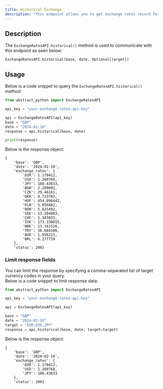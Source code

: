 ```yaml
---
title: Historical Exchange.
description: "This endpoint allows you to get exchange rates record for a specific date"
---
```


## Description

The `ExchangeRatesAPI.historical()` method is used to communicate with this endpoint as seen below:

`ExchangeRatesAPI.historical(base, date, Optional[target])`

## Usage

Below is a code snippet to query the `ExchangeRatesAPI.historical()` method:

```python
from abstract_python import ExchangeRatesAPI

api_key = "your-exchange-rates-api-key"

api = ExchangeRatesAPI(api_key)
base = "GBP"
date = "2024-02-10"
response = api.historical(base, date)

print(response)

```

Below is the response object:

```
{
    'base': 'GBP',
    'date': '2024-02-10',
    'exchange_rates': {
        'EUR': 1.170412,
        'USD': 1.260768,
        'JPY': 188.43633,
        'BGN': 2.289092,
        'CZK': 29.46161,
        'DKK': 8.723783,
        'HUF': 454.096442,
        'PLN': 5.056882,
        'RON': 5.825492,
        'SEK': 13.204003,
        'CHF': 1.103933,
        'ISK': 173.338015,
        'NOK': 13.341526,
        'TRY': 38.684106,
        'AUD': 1.936213,
        'BRL': 6.277739
    },
    'status': 200}
```

### Limit response fields

You can limit the response by specifying a comma-separated list of target currency codes in your query.  
Below is a code snippet to limit response data:

```python
from abstract_python import ExchangeRatesAPI

api_key = "your-exchange-rates-api-key"

api = ExchangeRatesAPI(api_key)

base = "GBP"
date = "2024-02-10"
target = "EUR,USD,JPY"
response = api.historical(base, date, target=target)

```

Below is the response object:

```
{
    'base': 'GBP',
    'date': '2024-02-10',
    'exchange_rates': {
        'EUR': 1.170412,
        'USD': 1.260768,
        'JPY': 188.43633
    },
    'status': 200}
```
